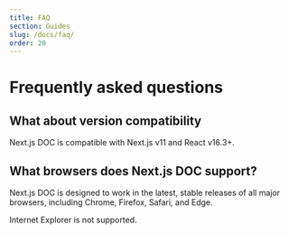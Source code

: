 ```yaml
---
title: FAQ
section: Guides
slug: /docs/faq/
order: 20
---
```


# Frequently asked questions

<p></p>

<carbon-ad />

## What about version compatibility

Next.js DOC is compatible with Next.js v11 and React v16.3+.

## What browsers does Next.js DOC support?

Next.js DOC is designed to work in the latest, stable releases of all major browsers, including Chrome, Firefox, Safari, and Edge.

Internet Explorer is not supported.
